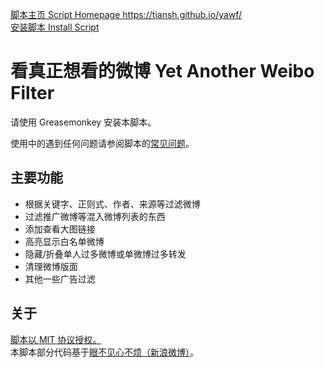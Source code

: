 [https://tiansh.github.io/yawf/ 脚本主页 Script Homepage https://tiansh.github.io/yawf/]<br />
[https://tiansh.github.io/yawf/Yet_Another_Weibo_Filter.user.js 安装脚本 Install Script]

= 看真正想看的微博 Yet Another Weibo Filter =

请使用 Greasemonkey 安装本脚本。

使用中的遇到任何问题请参阅脚本的[https://github.com/tiansh/yawf/wiki/%E5%B8%B8%E8%A7%81%E9%97%AE%E9%A2%98 常见问题]。

== 主要功能 ==

* 根据关键字、正则式、作者、来源等过滤微博
* 过滤推广微博等混入微博列表的东西
* 添加查看大图链接
* 高亮显示白名单微博
* 隐藏/折叠单人过多微博或单微博过多转发
* 清理微博版面
* 其他一些广告过滤

== 关于 ==

[https://github.com/tiansh/yawf/blob/master/LICENSE.wikimedia 脚本以 MIT 协议授权。]<br />
本脚本部分代码基于[https://code.google.com/p/weibo-content-filter/ 眼不见心不烦（新浪微博）]。


